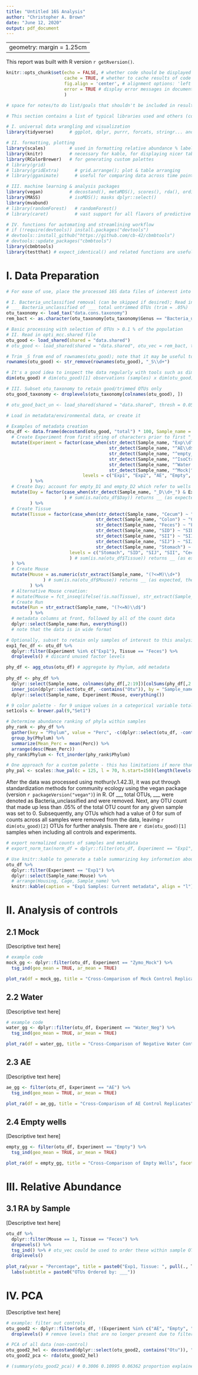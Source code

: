 ```yaml
---
title: "Untitled 16S Analysis"
author: "Christopher A. Brown"
date: "June 12, 2020"
output: pdf_document
---
```

---
geometry: margin = 1.25cm
---
This report was built with R version `r getRversion()`. 

```r
knitr::opts_chunk$set(echo = FALSE, # whether code should be displayed in document
                      cache = TRUE, # whether to cache results of code chunks for future knits
                      fig.align = 'center', # alignment options: 'left', 'right', 'center', 'default'
                      error = TRUE # display error messages in document (TRUE) or stop render on error (FALSE)
                      )
```

```r
# space for notes/to do list/goals that shouldn't be included in resulting report
```

```r
# This section contains a list of typical libraries used and others (commented out) that could be useful in other situations

# I. universal data wrangling and visualization
library(tidyverse)      # ggplot, dplyr, purrr, forcats, stringr... and other packages. See https://tidyverse.tidyverse.org/

# II. formatting, plotting
library(scales)         # used in formatting relative abundance % labels; dollar_format()
library(knitr)          # necessary for kable, for displaying nicer tables in html/pdf output
library(RColorBrewer)   # for generating custom palettes
# library(grid)         
# library(gridExtra)      # grid.arrange(); plot & table arranging
# library(gganimate)      # useful for comparing data across time points or changes in a single categorical variable

# III. machine learning & analysis packages
library(vegan)          # decostand(), metaMDS(), scores(), rda(), ordispider(), adonis()
library(MASS)           # isoMDS(); masks dplyr::select()
library(mvabund)
# library(randomForest)   # randomForest()
# library(caret)          # vast support for all flavors of predictive models

# IV. functions for automating and streamlining workflow
# if (!require(devtools)) install.packages("devtools")
# devtools::install_github("https://github.com/cb-42/cbmbtools")
# devtools::update_packages("cbmbtools")
library(cbmbtools)
library(testthat) # expect_identical() and related functions are useful for ensuring custom functions return expected output
```

# I. Data Preparation

```r
# For ease of use, place the processed 16S data files of interest into the same directory as your current RStudio project

# I. Bacteria_unclassified removal (can be skipped if desired); Read in cons.taxonomy
# ___ Bacteria_unclassified of ___ total untrimmed OTUs (trim = .05%) 
otu_taxonomy <- load_tax("data.cons.taxonomy")
rem_bact <- as.character(otu_taxonomy[otu_taxonomy$Genus == "Bacteria_unclassified", "OTU"])

# Basic processing with selection of OTUs > 0.1 % of the population
# II. Read in opti_mcc.shared file
otu_good <- load_shared(shared = "data.shared")
# otu_good <- load_shared(shared = "data.shared", otu_vec = rem_bact, thresh = 0.05)

# Trim _S from end of rownames(otu_good); note that it may be useful to keep these well identifiers in some analyses
rownames(otu_good) <- str_remove(rownames(otu_good), "_S\\d+")

# It's a good idea to inspect the data regularly with tools such as dim(), str(), head(), tail(), summary()... This will help in catching errors earlier
dim(otu_good) # dim(otu_good)[1] observations (samples) x dim(otu_good)[2] features (OTUs above .1% population threshold)

# III. Subset otu_taxonomy to retain good/trimmed OTUs only
otu_good_taxonomy <- droplevels(otu_taxonomy[colnames(otu_good), ])

# otu_good_bact_un <- load_shared(shared = "data.shared", thresh = 0.05) # shared w/o bact_un removal, for comparison
```

```r
# Load in metadata/environmental data, or create it

# Examples of metadata creation
otu_df <- data.frame(decostand(otu_good, "total") * 100, Sample_name = row.names(otu_good), stringsAsFactors = FALSE) %>%
  # Create Experiment from first string of characters prior to first "_"
  mutate(Experiment = factor(case_when(str_detect(Sample_name, "Exp\\d") ~ str_extract(Sample_name, "Exp\\d"),
                                       str_detect(Sample_name, "^AE\\d$") ~ "AE",
                                       str_detect(Sample_name, "^empty_|^Blank") ~ "Empty",
                                       str_detect(Sample_name, "^IsoCtrl_") ~ "IsoCtrl",
                                       str_detect(Sample_name, "^Water|^WATER|^WaterNeg") ~ "WaterNeg",
                                       str_detect(Sample_name, "^Mock|^ZymoMock") ~ "Mock"),
                             levels = c("Exp1", "Exp2", "AE", "Empty", "IsoCtrl", "WaterNeg", "Mock"))
         ) %>%
  # Create Day; account for empty_D1 and empty_D2 which refer to wells and not days
  mutate(Day = factor(case_when(str_detect(Sample_name, "_D\\d+_") & Experiment != "Empty" ~ str_extract(Sample_name, "D\\d+"))
                      ) # sum(is.na(otu_df$Day)) returns __ (as expected, controls have NA in this column)
         ) %>%
  # Create Tissue
  mutate(Tissue = factor(case_when(str_detect(Sample_name, "Cecum") ~ "Cecum",
                                  str_detect(Sample_name, "Colon") ~ "Colon",
                                  str_detect(Sample_name, "Feces") ~ "Feces",
                                  str_detect(Sample_name, "SID") ~ "SID",
                                  str_detect(Sample_name, "SII") ~ "SII",
                                  str_detect(Sample_name, "SIJ") ~ "SIJ",
                                  str_detect(Sample_name, "Stomach") ~ "Stomach"),
                        levels = c("Stomach", "SID", "SIJ", "SII", "Cecum", "Colon", "Feces")
                        ) # sum(is.na(otu_df$Tissue)) returns __ (as expected, controls have NA in this column)
  ) %>%
  # Create Mouse
  mutate(Mouse = as.numeric(str_extract(Sample_name, "(?<=M)\\d+")
              ) # sum(is.na(otu_df$Mouse)) returns __ (as expected, the controls have NA in this column)
         ) %>%
  # Alternative Mouse creation:
  # mutate(Mouse = fct_inseq(ifelse(!is.na(Tissue), str_extract(Sample_name, "\\d+$"), NA))
  # Create Run
  mutate(Run = str_extract(Sample_name, "(?<=N)\\d$")
         ) %>%
  # metadata columns at front, followed by all of the count data
  dplyr::select(Sample_name:Run, everything())
  # note that the data is in wide format

# Optionally, subset to retain only samples of interest to this analysis
exp1_fec_df <- otu_df %>%
  dplyr::filter(Experiment %in% c("Exp1"), Tissue == "Feces") %>%
  droplevels() # discard unused factor levels
```

```r
phy_df <- agg_otus(otu_df) # aggregate by Phylum, add metadata
  
phy_df <- phy_df %>%
  dplyr::select(Sample_name, colnames(phy_df[,2:19])[colSums(phy_df[,2:19]) > 0]) %>% # Retain only the phyla that were present in any of these samples
  inner_join(dplyr::select(otu_df, -contains("Otu")), by = "Sample_name") %>%
  dplyr::select(Sample_name, Experiment:Mouse, everything())
```

```r
# 9 color palette - for 9 unique values in a categorical variable total; for PCA ordinations
set1cols <- brewer.pal(9,"Set1")

# Determine abundance ranking of phyla within samples
phy_rank <- phy_df %>% 
  gather(key = "Phylum", value = "Perc", -c(dplyr::select(otu_df, -contains("Otu")) %>% colnames())) %>% 
  group_by(Phylum) %>%
  summarize(Mean_Perc = mean(Perc)) %>%
  arrange(desc(Mean_Perc))
phy_rank$Phylum <- fct_inorder(phy_rank$Phylum)

# One approach for a custom palette - this has limitations if more than around 12-15 Phyla levels are necessary
phy_pal <- scales::hue_pal(c = 125, l = 70, h.start=150)(length(levels(phy_rank$Phylum)))
```

After the data was processed using mothur(v.1.42.3), it was put through standardization methods for community ecology using the vegan package (version `r packageVersion("vegan")`) in R. Of ___ total OTUs, ___ were denoted as Bacteria_unclassified and were removed. Next, any OTU count that made up less than .05% of the total OTU count for any given sample was set to 0. Subsequently, any OTUs which had a value of 0 for sum of counts across all samples were removed from the data, leaving `r dim(otu_good)[2]` OTUs for further analysis. There are `r dim(otu_good)[1]` samples when including all controls and experiments.  

```r
# export normalized counts of samples and metadata
# export_norm_tax(norm_df = dplyr::filter(otu_df, Experiment == "Exp1", !is.na(Tissue)), digits = 2)
```

```r
# Use knitr::kable to generate a table summarizing key information about the experiment, e.g. number of samples by treatments
otu_df %>%
  dplyr::filter(Experiment == "Exp1") %>%
  dplyr::select(Sample_name:Mouse) %>%
  # arrange(Housing, Cage, Sample_name) %>%
  knitr::kable(caption = "Exp1 Samples: Current metadata", align = "l")
```

\newpage
# II. Analysis of controls
## 2.1 Mock
[Descriptive text here]

```r
# example code
mock_gg <- dplyr::filter(otu_df, Experiment == "Zymo_Mock") %>%
  tsg_ind(geo_mean = TRUE, ar_mean = TRUE)
```

```r
plot_ra(df = mock_gg, title = "Cross-Comparison of Mock Control Replicates", facet_var = "Sample_name", fill = "Sample_name", yvar = "Percentage")
```

\newpage
## 2.2 Water
[Descriptive text here] 

```r
# example code
water_gg <- dplyr::filter(otu_df, Experiment == "Water_Neg") %>%
  tsg_ind(geo_mean = TRUE, ar_mean = TRUE)
```

```r
plot_ra(df = water_gg, title = "Cross-Comparison of Negative Water Control Replicates", facet_var = "Sample_name", fill = "Sample_name", yvar = "Percentage")
```

\newpage
## 2.3 AE
[Descriptive text here] 

```r
ae_gg <- filter(otu_df, Experiment == "AE") %>%
  tsg_ind(geo_mean = TRUE, ar_mean = TRUE)
```

```r
plot_ra(df = ae_gg, title = "Cross-Comparison of AE Control Replicates", facet_var = "Sample_name", fill = "Sample_name", yvar = "Percentage")
```

\newpage
## 2.4 Empty wells
[Descriptive text here]

```r
empty_gg <- filter(otu_df, Experiment == "Empty") %>%
  tsg_ind(geo_mean = TRUE, ar_mean = TRUE)
```

```r
plot_ra(df = empty_gg, title = "Cross-Comparison of Empty Wells", facet_var = "Sample_name", fill = "Sample_name", yvar = "Percentage")
```

\newpage
# III. Relative Abundance  
## 3.1 RA by Sample  
[Descriptive text here]

```r
otu_df %>%
  dplyr::filter(Mouse == 1, Tissue == "Feces") %>%
  dropevels() %>%
  tsg_ind() %>% # otu_vec could be used to order these within sample OTUs by the mean of a larger/different grouping
  droplevels()
  
plot_ra(yvar = "Percentage", title = paste0("Exp1, Tissue: ", pull(., Tissue), ", Mouse: ", pull(., Mouse)), fill = "Phylum", phy_vec = phy_rank$Phylum, fill_pal = phy_pal) +
  labs(subtitle = paste0("OTUs Ordered by: ___"))
```

\newpage
# IV. PCA  
[Descriptive text here]

```r
# example: filter out controls
otu_good2 <- dplyr::filter(otu_df, !(Experiment %in% c("AE", "Empty", "IsoCtrl", "Water_Neg", "Zymo_Mock"))) %>%
  droplevels() # remove levels that are no longer present due to filtering

# PCA of all data (non-control)
otu_good2_hel <- decostand(dplyr::select(otu_good2, contains("Otu")), "hellinger")
otu_good2_pca <- rda(otu_good2_hel)

# (summary(otu_good2_pca)) # 0.3006 0.10995 0.06362 proportion explained by first 3 axes
```
